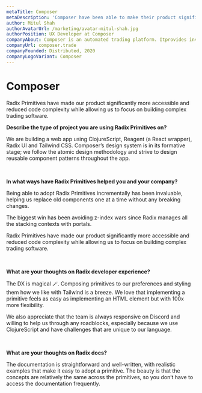 ```yaml
---
metaTitle: Composer
metaDescription: 'Composer have been able to make their product significantly more accessible and reduce code complexity while allowing them to focus on building complex trading software.'
author: Mitul Shah
authorAvatarUrl: /marketing/avatar-mitul-shah.jpg
authorPosition: UX Developer at Composer
companyAbout: Composer is an automated trading platform. Itprovides investors with the power to build aportfolio of hedge fund-like strategies without aspreadsheet or line of code.
companyUrl: composer.trade
companyFounded: Distributed, 2020
companyLogoVariant: Composer
---
```


# Composer

<HeroQuote>
  Radix Primitives have made our product significantly more accessible and
  reduced code complexity while allowing us to focus on building complex trading
  software.
</HeroQuote>

**Describe the type of project you are using Radix Primitives on?**

We are building a web app using ClojureScript, Reagent (a React wrapper), Radix UI and Tailwind CSS. Composer’s design system is in its formative stage; we follow the atomic design methodology and strive to design reusable component patterns throughout the app.

<br />

**In what ways have Radix Primitives helped you and your company?**

Being able to adopt Radix Primitives incrementally has been invaluable, helping us replace old components one at a time without any breaking changes.

The biggest win has been avoiding z-index wars since Radix manages all the stacking contexts with portals.

Radix Primitives have made our product significantly more accessible and reduced code complexity while allowing us to focus on building complex trading software.

<br />

**What are your thoughts on Radix developer experience?**

The DX is magical 🪄. Composing primitives to our preferences and styling them how we like with Tailwind is a breeze. We love that implementing a primitive feels as easy as implementing an HTML element but with 100x more flexibility.

We also appreciate that the team is always responsive on Discord and willing to help us through any roadblocks, especially because we use ClojureScript and have challenges that are unique to our language.

<br />

**What are your thoughts on Radix docs?**

The documentation is straightforward and well-written, with realistic examples that make it easy to adopt a primitive. The beauty is that the concepts are relatively the same across the primitives, so you don’t have to access the documentation frequently.
